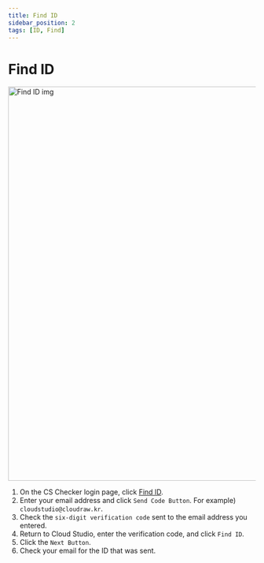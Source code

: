 ```yaml
---
title: Find ID
sidebar_position: 2
tags: [ID, Find]
---
```



# Find ID

<img width="800" src={findId} alt="Find ID img" />

1. On the CS Checker login page, click [Find ID](https://compliance-test.cstudio.app/forgot/id).
2. Enter your email address and click `Send Code Button`. For example) `cloudstudio@cloudraw.kr`.
3. Check the `six-digit verification code` sent to the email address you entered.
4. Return to Cloud Studio, enter the verification code, and click `Find ID`.
5. Click the `Next Button`.
6. Check your email for the ID that was sent.

<p>&nbsp;</p>
